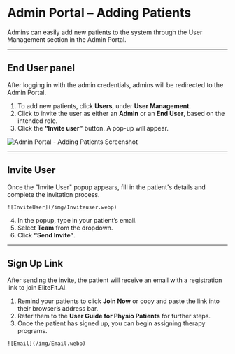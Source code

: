 # Admin Portal – Adding Patients

Admins can easily add new patients to the system through the User Management section in the Admin Portal.

---

## End User panel

After logging in with the admin credentials, admins will be redirected to the Admin Portal.

1. To add new patients, click **Users**, under **User Management**.
2. Click to invite the user as either an **Admin** or an **End User**, based on the intended role.
3. Click the **“Invite user”** button. A pop-up will appear.

![Admin Portal - Adding Patients Screenshot](/img/UserManagement.webp)

---

## Invite User

Once the "Invite User" popup appears, fill in the patient's details and complete the invitation process.

<div style={{ display: 'flex', alignItems: 'center', gap: '2rem', flexWrap: 'wrap' }}>
  <div style={{ flex: 1, minWidth: '250px' }}>

    ![InviteUser](/img/Inviteuser.webp)

  </div>
  <div style={{ flex: 1, minWidth: '250px' }}>
   
4. In the popup, type in your patient’s email.
5. Select **Team** from the dropdown.
6. Click **“Send Invite”**.

  </div>
</div>

---

## Sign Up Link

After sending the invite, the patient will receive an email with a registration link to join EliteFit.AI.



<div style={{ display: 'flex', alignItems: 'center', gap: '2rem', flexWrap: 'wrap' }}>
  <div style={{ flex: 1, minWidth: '250px' }}>
   
1. Remind your patients to click **Join Now** or copy and paste the link into their browser’s address bar.
2. Refer them to the **User Guide for Physio Patients** for further steps.
3. Once the patient has signed up, you can begin assigning therapy programs.

  </div>

  <div style={{ flex: 1, minWidth: '250px' }}>

    ![Email](/img/Email.webp)

  </div>
</div>
